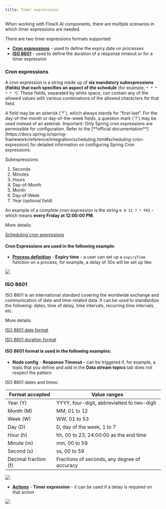 ```yaml
---
title: Timer expressions
---
```


When working with FlowX.AI components, there are multiple scenarios in which timer expressions are needed.

There are two timer expressions formats supported:

* [**Cron expressions**](#cron-expressions) - used to define the expiry date on processes
* [**ISO 8601**](#iso-8601) - used to define the duration of a response timeout or for a timer expression

### Cron expressions

A cron expression is a string made up of **six mandatory subexpressions (fields) that each specifies an aspect of the schedule** (for example, `* * * * * *`). These fields, separated by white space, can contain any of the allowed values with various combinations of the allowed characters for that field.

<Info>
A field may be an asterisk (`*`), which always stands for “first-last”. For the day-of-the-month or day-of-the-week fields, a question mark (`?`) may be used instead of an asterisk.
</Info>

<Warning>
Important: Only Spring cron expressions are permissible for configuration. Refer to the [**official documentation**](https://docs.spring.io/spring-framework/reference/integration/scheduling.html#scheduling-cron-expression) for detailed information on configuring Spring Cron expressions.
</Warning>

Subexpressions:

1. Seconds
2. Minutes
3. Hours
4. Day-of-Month
5. Month
6. Day-of-Week
7. Year (optional field)

An example of a complete cron-expression is the string `0 0 12 ? * FRI` - which means **every Friday at 12:00:00 PM**.

More details:

[Scheduling cron expressions](https://docs.spring.io/spring-framework/docs/current/reference/html/integration.html#scheduling-cron-expression)

#### Cron Expressions are used in the following example:

* [**Process definition**](../../../building-blocks/process/process-definition) - **Expiry time** - a user can set up a `expiryTime` function on a process, for example, a delay of 30s will be set up like:

<Frame>

![](https://s3.eu-west-1.amazonaws.com/docx.flowx.ai/release34/timer_process_settings.png)

</Frame>

### ISO 8601

ISO 8601 is an international standard covering the worldwide exchange and communication of date and time-related data. It can be used to standardize the following: dates, time of delay, time intervals, recurring time intervals, etc.

More details:

[ISO 8601 date format](https://www.digi.com/resources/documentation/digidocs/90001488-13/reference/r_iso_8601_date_format.htm)

[ISO 8601 duration format](https://www.digi.com/resources/documentation/digidocs//90001488-13/reference/r_iso_8601_duration_format.htm)

#### ISO 8601 format is used in the following examples:

* **Node config** - **Response Timeout** - can be triggered if, for example, a topic that you define and add in the **Data stream topics** tab does not respect the pattern

ISO 8601 dates and times:

| Format accepted      | Value ranges                                 |
| -------------------- | -------------------------------------------- |
| Year (Y)             | YYYY, four-digit, abbreviatted to two-digit  |
| Month (M)            | MM, 01 to 12                                 |
| Week (W)             | WW, 01 to 53                                 |
| Day (D)              | D, day of the week, 1 to 7                   |
| Hour (h)             | hh, 00 to 23, 24:00:00 as the end time       |
| Minute (m)           | mm, 00 to 59                                 |
| Second (s)           | ss, 00 to 59                                 |
| Decimal fraction (f) | Fractions of seconds, any degree of accuracy |

<Frame>

![](https://s3.eu-west-1.amazonaws.com/docx.flowx.ai/platform-overview/frameworks-and-standards/timer_response_timeout.png)

</Frame>

* [**Actions**](../../actions/actions) - **Timer expression** - it can be used if a delay is required on that action

<Frame>

![](https://s3.eu-west-1.amazonaws.com/docx.flowx.ai/platform-overview/frameworks-and-standards/timer_action_edit.png)

</Frame>